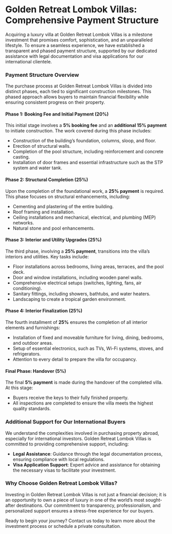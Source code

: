 # Golden Retreat Lombok Villas: Comprehensive Payment Structure

Acquiring a luxury villa at Golden Retreat Lombok Villas is a milestone investment that promises comfort, sophistication, and an unparalleled lifestyle. To ensure a seamless experience, we have established a transparent and phased payment structure, supported by our dedicated assistance with legal documentation and visa applications for our international clientele.

### Payment Structure Overview

The purchase process at Golden Retreat Lombok Villas is divided into distinct phases, each tied to significant construction milestones. This phased approach allows buyers to maintain financial flexibility while ensuring consistent progress on their property.

#### Phase 1: Booking Fee and Initial Payment (20%)

This initial stage involves a **5% booking fee** and an **additional 15% payment** to initiate construction. The work covered during this phase includes:

- Construction of the building’s foundation, columns, sloop, and floor.
- Erection of structural walls.
- Completion of the pool structure, including reinforcement and concrete casting.
- Installation of door frames and essential infrastructure such as the STP system and water tank.

#### Phase 2: Structural Completion (25%)

Upon the completion of the foundational work, a **25% payment** is required. This phase focuses on structural enhancements, including:

- Cementing and plastering of the entire building.
- Roof framing and installation.
- Ceiling installations and mechanical, electrical, and plumbing (MEP) networks.
- Natural stone and pool enhancements.

#### Phase 3: Interior and Utility Upgrades (25%)

The third phase, involving a **25% payment**, transitions into the villa’s interiors and utilities. Key tasks include:

- Floor installations across bedrooms, living areas, terraces, and the pool deck.
- Door and window installations, including wooden panel walls.
- Comprehensive electrical setups (switches, lighting, fans, air conditioning).
- Sanitary fittings, including showers, bathtubs, and water heaters.
- Landscaping to create a tropical garden environment.

#### Phase 4: Interior Finalization (25%)

The fourth installment of **25%** ensures the completion of all interior elements and furnishings:

- Installation of fixed and moveable furniture for living, dining, bedrooms, and outdoor areas.
- Setup of essential electronics, such as TVs, Wi-Fi systems, stoves, and refrigerators.
- Attention to every detail to prepare the villa for occupancy.

#### Final Phase: Handover (5%)

The final **5% payment** is made during the handover of the completed villa. At this stage:

- Buyers receive the keys to their fully finished property.
- All inspections are completed to ensure the villa meets the highest quality standards.

### Additional Support for Our International Buyers

We understand the complexities involved in purchasing property abroad, especially for international investors. Golden Retreat Lombok Villas is committed to providing comprehensive support, including:

- **Legal Assistance**: Guidance through the legal documentation process, ensuring compliance with local regulations.
- **Visa Application Support**: Expert advice and assistance for obtaining the necessary visas to facilitate your investment.

### Why Choose Golden Retreat Lombok Villas?

Investing in Golden Retreat Lombok Villas is not just a financial decision; it is an opportunity to own a piece of luxury in one of the world’s most sought-after destinations. Our commitment to transparency, professionalism, and personalized support ensures a stress-free experience for our buyers.

Ready to begin your journey? Contact us today to learn more about the investment process or schedule a private consultation.

